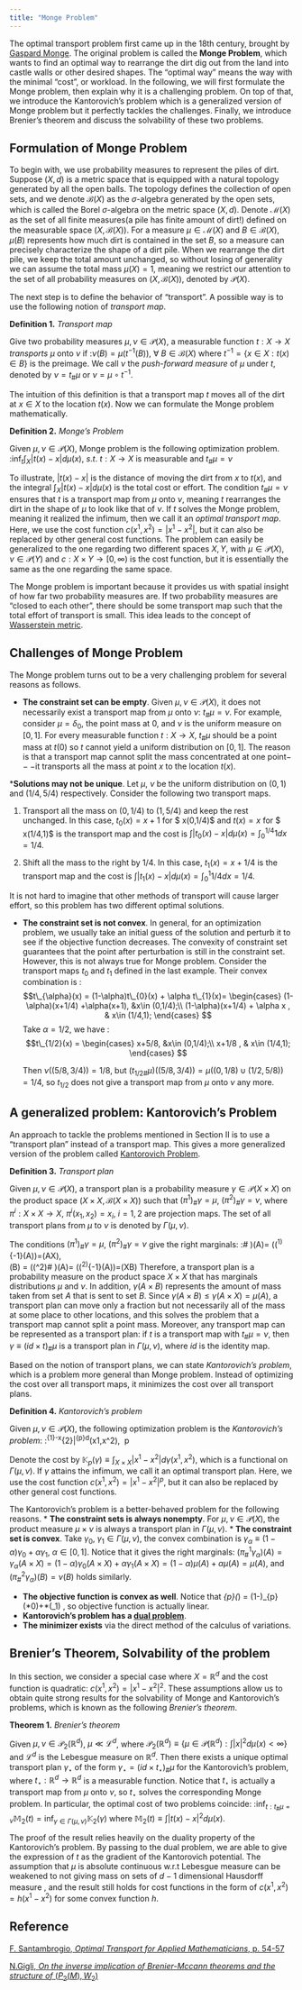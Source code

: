 ```yaml
---
title: "Monge Problem"
---
```


The optimal transport problem first came up in the 18th century, brought by [Gaspard Monge](https://en.wikipedia.org/wiki/Gaspard_Monge). The original problem is called the **Monge Problem**, which wants to find an optimal way to rearrange the dirt dig out from the land into castle walls or other desired shapes. The "optimal way" means the way with the minimal "cost", or workload. In the following, we will first formulate the Monge problem, then explain why it is a challenging problem. On top of that, we introduce the Kantorovich's problem which is a generalized version of Monge problem but it perfectly tackles the challenges. Finally, we introduce Brenier's theorem and discuss the solvability of these two problems.

## Formulation of Monge Problem

To begin with, we use probability measures to represent the piles of dirt. Suppose $(X,d)$ is a metric space that is equipped with a natural topology generated by all the open balls. The topology defines the collection of open sets, and we denote $\mathcal{B}(X)$ as the $\sigma$-algebra generated by the open sets, which is called the Borel $\sigma$-algebra on the metric space $(X,d)$. Denote $\mathcal{M}(X)$ as the set of all finite measures(a pile has finite amount of dirt!) defined on the measurable space $(X,\mathcal{B}(X))$. For a measure $\mu\in\mathcal{M}(X)$ and $B\in\mathcal{B}(X)$, $\mu(B)$ represents how much dirt is contained in the set $B$, so a measure can precisely characterize the shape of a dirt pile. When we rearrange the dirt pile, we keep the total amount unchanged, so without losing of generality we can assume the total mass $\mu(X)=1$, meaning we restrict our attention to the set of all probability measures on $(X,\mathcal{B}(X))$, denoted by $\mathcal{P}(X)$.

The next step is to define the behavior of "transport". A possible way is to use the following notion of *transport map*.

**Definition 1.** *Transport map*

Give two probability measures $\mu,\nu\in\mathcal{P}(X)$, a measurable function $t:X\rightarrow X$ *transports* $\mu$ onto $\nu$ if :$\nu(B) = \mu(t^{-1}(B)),\ \forall \ B\in\mathcal{B}(X)$ where $t^{-1} = \{x\in X: t(x)\in B\}$ is the preimage. We call $\nu$ the *push-forward measure* of $\mu$ under $t$, denoted by $\nu = t_\# \mu$ or $\nu = \mu\circ t^{-1}$.

The intuition of this definition is that a transport map $t$ moves all of the dirt at $x\in X$ to the location $t(x)$. Now we can formulate the Monge problem mathematically.

**Definition 2.** *Monge's Problem*

Given $\mu,\nu\in\mathcal{P}(X)$, Monge problem is the following optimization problem. :$\inf_{t} \int_{X}|t(x)-x|d\mu(x), \ s.t. \ t:X\rightarrow X \ \text{is measurable and  }t_{\#}\mu = \nu$

To illustrate, $|t(x)-x|$ is the distance of moving the dirt from $x$ to $t(x)$, and the integral $\int_{X}|t(x)-x|d\mu(x)$ is the total cost or effort. The condition $t_{\#}\mu =\nu$ ensures that $t$ is a transport map from $\mu$ onto $\nu$, meaning $t$ rearranges the dirt in the shape of $\mu$ to look like that of $\nu$. If $t$ solves the Monge problem, meaning it realized the infimum, then we call it an *optimal transport map*. Here, we use the cost function $c(x^1,x^2)=|x^1-x^2|$, but it can also be replaced by other general cost functions. The problem can easily be generalized to the one regarding two different spaces $X,Y$, with $\mu\in\mathcal{P}(X)$, $\nu\in\mathcal{P}(Y)$ and $c:X\times Y\rightarrow[0,\infty)$ is the cost function, but it is essentially the same as the one regarding the same space.

The Monge problem is important because it provides us with spatial insight of how far two probability measures are. If two probability measures are "closed to each other", there should be some transport map such that the total effort of transport is small. This idea leads to the concept of [Wasserstein metric](http://34.106.105.83/wiki/1-Wasserstein_metric_and_generalizations).

## Challenges of Monge Problem

The Monge problem turns out to be a very challenging problem for several reasons as follows.

-   **The constraint set can be empty**. Given $\mu,\nu\in\mathcal{P}(X)$, it does not necessarily exist a transport map from $\mu$ onto $\nu$: $t_{\#}\mu=\nu$. For example, consider $\mu=\delta_{0}$, the point mass at $0$, and $\nu$ is the uniform measure on $[0,1]$. For every measurable function $t:X\rightarrow X$, $t_{\#}\mu$ should be a point mass at $t(0)$ so $t$ cannot yield a uniform distribution on $[0,1]$. The reason is that a transport map cannot split the mass concentrated at one point$---$it transports all the mass at point $x$ to the location $t(x)$.

\***Solutions may not be unique**. Let $\mu$, $\nu$ be the uniform distribution on $(0,1)$ and $(1/4,5/4)$ respectively. Consider the following two transport maps.

1.  Transport all the mass on $(0,1/4)$ to $(1,5/4)$ and keep the rest unchanged. In this case, $t_0(x) = x+1$ for \$ x\in (0,1/4)\$ and $t(x) = x$ for \$ x\in (1/4,1)\$ is the transport map and the cost is $\int|t_0(x)-x|d\mu(x) = \int_{0}^{1/4}1dx=1/4$.

2.  Shift all the mass to the right by $1/4$. In this case, $t_1(x)=x+1/4$ is the transport map and the cost is $\int |t_1(x)-x|d\mu(x) = \int_{0}^{1}1/4 dx = 1/4$.

It is not hard to imagine that other methods of transport will cause larger effort, so this problem has two different optimal solutions.

-   **The constraint set is not convex**. In general, for an optimization problem, we usually take an initial guess of the solution and perturb it to see if the objective function decreases. The convexity of constraint set guarantees that the point after perturbation is still in the constraint set. However, this is not always true for Monge problem. Consider the transport maps $t_{0}$ and $t_1$ defined in the last example. Their convex combination is : $$t\_{\alpha}(x) = (1-\alpha)t\_{0}(x) + \alpha t\_{1}(x)=
    \begin{cases}
    (1-\alpha)(x+1/4) +\alpha(x+1), &x\in (0,1/4);\\
    (1-\alpha)(x+1/4) + \alpha x , & x\in (1/4,1);
    \end{cases}
    $$ Take $\alpha = 1/2$, we have : $$t\_{1/2}(x) = 
    \begin{cases}
    x+5/8, &x\in (0,1/4);\\
    x+1/8 , & x\in (1/4,1);
    \end{cases}
    $$

    Then $\nu((5/8,3/4))= 1/8$, but $(t_{{1/2}\#}\mu)((5/8,3/4)) = \mu((0,1/8)\cup(1/2,5/8))=1/4$, so $t_{1/2}$ does not give a transport map from $\mu$ onto $\nu$ any more.

## A generalized problem: Kantorovich's Problem

An approach to tackle the problems mentioned in Section II is to use a "transport plan" instead of a transport map. This gives a more generalized version of the problem called [Kantorovich Problem](http://34.106.105.83/wiki/Kantorovich_Problem).

**Definition 3.** *Transport plan*

Given $\mu,\nu\in\mathcal{P}(X)$, a transport plan is a probability measure $\gamma\in \mathcal{P}(X\times X)$ on the product space $(X\times X,\mathcal{B}(X\times X))$ such that $(\pi^{1})_{\#} \gamma = \mu$, $(\pi^{2})_{\#}\gamma = \nu$, where $\pi^{i}:X\times X\rightarrow X$, $\pi^{i}(x_1,x_2)=x_i$, $i =1,2$ are projection maps. The set of all transport plans from $\mu$ to $\nu$ is denoted by $\Gamma(\mu,\nu)$.

The conditions $(\pi^{1})_{\#} \gamma = \mu$, $(\pi^{2})_{\#}\gamma = \nu$ give the right marginals: :<math> \mu(A) = ((\pi\^1)*\#* \gamma)(A)= \gamma((\pi^1)^{-1}(A))=\gamma(A\times X),\
\nu(B) = ((\pi\^2)# \gamma)(A)= \gamma((\pi^2)^{-1}(A))=\gamma(X\times B) </math> Therefore, a transport plan is a probability measure on the product space $X\times X$ that has marginals distributions $\mu$ and $\nu$. In addition, $\gamma(A\times B)$ represents the amount of mass taken from set $A$ that is sent to set $B$. Since $\gamma(A\times B)\leq \gamma(A\times X)=\mu(A)$, a transport plan can move only a fraction but not necessarily all of the mass at some place to other locations, and this solves the problem that a transport map cannot split a point mass. Moreover, any transport map can be represented as a transport plan: if $t$ is a transport map with $t_{\#}\mu=\nu$, then $\gamma\equiv(id\times t)_{\#}\mu$ is a transport plan in $\Gamma(\mu,\nu)$, where $id$ is the identity map.

Based on the notion of transport plans, we can state *Kantorovich's problem*, which is a problem more general than Monge problem. Instead of optimizing the cost over all transport maps, it minimizes the cost over all transport plans.

**Definition 4.** *Kantorovich's problem*

Given $\mu,\nu\in\mathcal{P}(X)$, the following optimization problem is the *Kantorovich's problem*: :<math> \inf\*{\*\\gamma: \\gamma\\in\\Gamma(\\mu,\\nu)}\\int{X\\times X}\|x^{1}-x^{2}\|^{p}d^\gamma(x1,x\^2),  p\geq 1 </math>

Denote the cost by $\mathbb{K}_{p}(\gamma)\equiv \int_{X\times X}|x^1-x^2|d\gamma(x^1,x^2)$, which is a functional on $\Gamma(\mu,\nu)$. If $\gamma$ attains the infimum, we call it an optimal transport plan. Here, we use the cost function $c(x^1,x^2)=|x^1-x^2|^p$, but it can also be replaced by other general cost functions.

The Kantorovich's problem is a better-behaved problem for the following reasons. \* **The constraint sets is always nonempty**. For $\mu,\nu\in\mathcal{P}(X)$, the product measure $\mu\times \nu$ is always a transport plan in $\Gamma(\mu,\nu)$. \* **The constraint set is convex**. Take $\gamma_{0}$, $\gamma_{1}\in\Gamma(\mu,\nu)$, the convex combination is $\gamma_{\alpha} \equiv (1-\alpha)\gamma_{0}+ \alpha \gamma_{1} ,\ \alpha\in [0,1]$. Notice that it gives the right marginals: $(\pi^{1}_{\#}\gamma_{\alpha})(A)=\gamma_{\alpha}(A\times X)=(1-\alpha)\gamma_{0}(A\times X)+\alpha\gamma_{1}(A\times X)=(1-\alpha)\mu(A)+\alpha\mu(A)=\mu(A)$, and $(\pi^{2}_{\#}\gamma_{\alpha})(B)=\nu(B)$ holds similarly.

-   **The objective function is convex as well**. Notice that <math> \mathbb{K}*{p}(*\gamma{\alpha}) = (1-\alpha)\mathbb{K}\_{p}(\gamma\*0)+\*\alpha\mathbb{K}{p}(\gamma\_1) </math>, so objective function is actually linear.
-   **Kantorovich's problem has a [dual problem](http://34.106.105.83/wiki/Kantorovich_Dual_Problem_(for_general_costs))**.
-   **The minimizer exists** via the direct method of the calculus of variations.

## Brenier's Theorem, Solvability of the problem

In this section, we consider a special case where $X=\mathbb{R}^d$ and the cost function is quadratic: $c(x^1,x^2)=|x^1-x^2|^2$. These assumptions allow us to obtain quite strong results for the solvability of Monge and Kantorovich's problems, which is known as the following *Brenier's theorem*.

**Theorem 1.** *Brenier's theorem*

Given $\mu,\nu\in\mathcal{P}_{2}(\mathbb{R}^d)$, $\mu\ll\mathcal{L}^d$, where $\mathcal{P}_{2}(\mathbb{R}^d)\equiv\{\mu\in\mathcal{P}(\mathbb{R}^{d}):\int |x|^2 d\mu(x)<\infty\}$ and $\mathcal{L}^d$ is the Lebesgue measure on $\mathbb{R}^d$. Then there exists a unique optimal transport plan $\gamma_{\star}$ of the form $\gamma_{\star} = (id \times t_{\star})_{\#}\mu$ for the Kantorovich's problem, where $t_{\star}:\mathbb{R}^d\rightarrow\mathbb{R}^d$ is a measurable function. Notice that $t_{\star}$ is actually a transport map from $\mu$ onto $\nu$, so $t_{\star}$ solves the corresponding Monge problem. In particular, the optimal cost of two problems coincide: :$\inf_{t:t_{\#}\mu=\nu}\mathbb{M}_{2}(t)=\inf_{\gamma\in\Gamma(\mu,\nu)}\mathbb{K}_{2}(\gamma)$ where $\mathbb{M}_{2}(t)\equiv \int |t(x)-x|^2 d\mu(x)$.

The proof of the result relies heavily on the duality property of the Kantorovich's problem. By passing to the dual problem, we are able to give the expression of $t$ as the gradient of the Kantorovich potential<ref name="Santambrogio" />. The assumption that $\mu$ is absolute continuous w.r.t Lebesgue measure can be weakened to not giving mass on sets of $d-1$ dimensional Hausdorff measure <ref name="Gigli inverse" />, and the result still holds for cost functions in the form of $c(x^1,x^2)=h(x^1-x^2)$ for some convex function $h$.

## Reference

<references>

<ref name="Santambrogio">[F. Santambrogio, *Optimal Transport for Applied Mathematicians*, p. 54-57](https://link.springer.com/book/10.1007/978-3-319-20828-2)</ref>

<ref name="Gigli inverse">[N.Gigli, *On the inverse implication of Brenier-Mccann theorems and the structure of* $(P_2(M),W_2)$](https://www.intlpress.com/site/pub/pages/journals/items/maa/content/vols/0018/0002/a001/)</ref>

</references>

